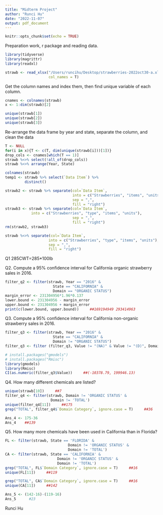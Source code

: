 ```yaml
---
title: "Midterm Project"
author: "Runci Hu"
date: "2022-11-07"
output: pdf_document
---
```


```r
knitr::opts_chunk$set(echo = TRUE)
```

Preparation work, r package and reading data. 
```r
library(tidyverse)
library(magrittr)
library(readxl)

strawb <- read_xlsx("/Users/runcihu/Desktop/strawberries-2022oct30-a.xlsx", 
                    col_names = T)
```

Get the column names and index them, then find unique variable of each column. 
```r
cnames <- colnames(strawb)
x <- 1:dim(strawb)[2]

unique(strawb[1])
unique(strawb[2])
unique(strawb[3])
```
Re-arrange the data frame by year and state, separate the column, and clean the data  
```r
T <- NULL
for(i in x){T <- c(T, dim(unique(strawb[i]))[1])}
drop_cols <- cnames[which(T == 1)]
strawb %<>% select(!all_of(drop_cols))
strawb %<>% arrange(Year, State)

colnames(strawb)
temp1 <- strawb %>% select(`Data Item`) %>% 
         distinct()

strawb2 <- strawb %>% separate(col=`Data Item`, 
                               into = c("Strawberries", "items", "units"), 
                               sep = ",",
                               fill = "right")
strawb3 <- strawb %>% separate(col=`Data Item`,
            into = c("Strawberries", "type", "items", "units"),
                               sep = ",",
                               fill = "right")
rm(strawb2, strawb3)

strawb %<>% separate(col=`Data Item`,
                    into = c("Strawberries", "type", "items", "units"),
                    sep = ",",
                    fill = "right")
```

Q1
285CWT=285*100lb

Q2. Compute a 95% confidence interval for California organic strawberry sales in 2016.
```r
filter_q2 <- filter(strawb, Year == "2016" & 
                      State == "CALIFORNIA" & 
                      Domain == "ORGANIC STATUS")
margin_error <- 231304956*1.96*0.137
lower.bound <- 231304956 - margin_error
upper.bound <- 231304956 + margin_error
print(c(lower.bound, upper.bound))     ##169194949 293414963
```
Q3. Compute a 95% confidence interval for California non-organic strawberry sales in 2016.
```r
filter_q3 <- filter(strawb, Year == "2016" & 
                      State == "CALIFORNIA" & 
                      Domain != "ORGANIC STATUS")
filter_q3 <- filter (filter_q3, Value != "(NA)" & Value != "(D)", Domain != "TOTAL")

# install.packages("gmodels")
# install.packages("Rmisc")
library(gmodels)
library(Rmisc)
CI(as.numeric(filter_q3$Value))     ##(-10378.79, 199946.13)
```
Q4. How many different chemicals are listed?
```r
unique(strawb[10])     ##7
filter_q4 <- filter(strawb, Domain != 'ORGANIC STATUS' & 
                     Domain != 'TOTAL')
unique(filter_q4[11])     ##175
grep("TOTAL", filter_q4$`Domain Category`, ignore.case = T)     ##36

Ans_4 <- 175-36
Ans_4    ##139
```

Q5. How many more chemicals have been used in California than in Florida?
```r
FL <- filter(strawb, State == 'FLORIDA' & 
                             Domain != 'ORGANIC STATUS' & 
                             Domain != 'TOTAL')
CA <- filter(strawb, State == 'CALIFORNIA' & 
                        Domain != 'ORGANIC STATUS' & 
                        Domain != 'TOTAL')
grep("TOTAL", FL$`Domain Category`, ignore.case = T)     ##16
unique(FL[11])     ##119

grep("TOTAL", CA$`Domain Category`, ignore.case = T)     ##16
unique(CA[11])     ##142

Ans_5 <- (142-16)-(119-16)
Ans_5      #23
```
Runci Hu 
